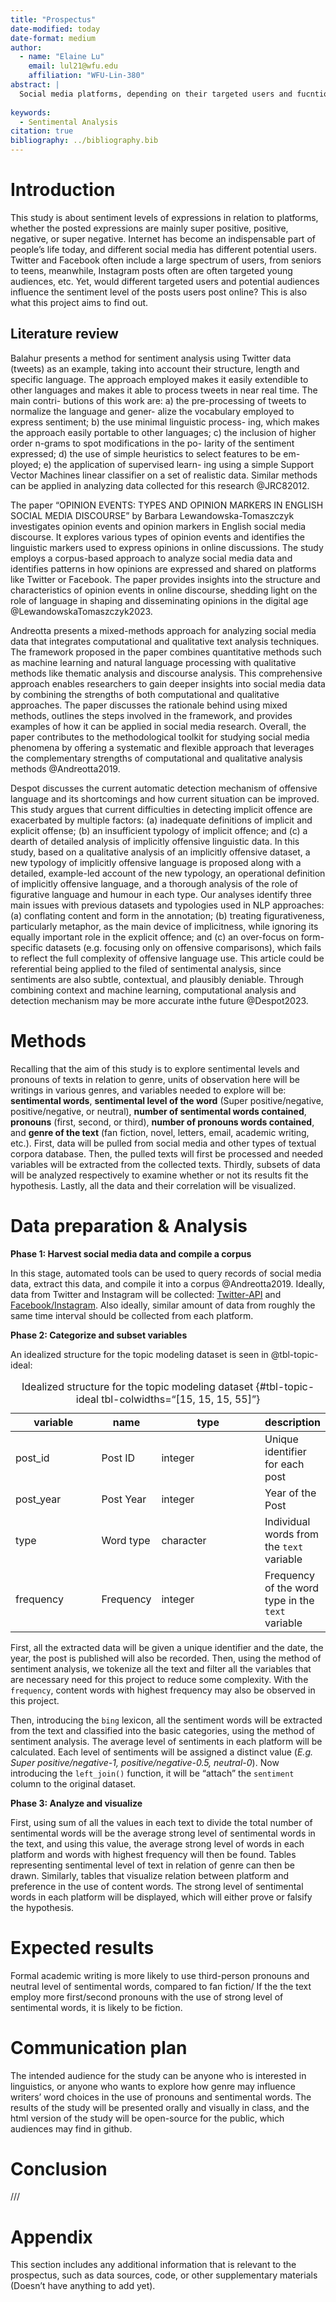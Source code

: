 ```yaml
---
title: "Prospectus"
date-modified: today
date-format: medium
author:
  - name: "Elaine Lu"
    email: lul21@wfu.edu
    affiliation: "WFU-Lin-380"
abstract: |
  Social media platforms, depending on their targeted users and fucntions, now have develop various genres for different types of posts, such as instagram posts, discussion posts on Quora, or short fictions fans posted to share and interact with each other in AO3. Some genres are similar to traditional writing genres, while some others do not. To maintain consistency in text analysis, online fictions, including fan fictions, will be employed to compare and contrast with traditional novels, fictions, and academic writing. This study aims to conduct a sentiment analysis across platforms, to compare and contrast the dominant sentiment in different platforms, and potentiall to analyze the reason behind the phenomenon. 
  
keywords:
  - Sentimental Analysis
citation: true
bibliography: ../bibliography.bib
---
```


# Introduction

This study is about sentiment levels of expressions in relation to platforms, whether the posted expressions are mainly super positive, positive, negative, or super negative. Internet has become an indispensable part of people's life today, and different social media has different potential users. Twitter and Facebook often include a large spectrum of users, from seniors to teens, meanwhile, Instagram posts often are often targeted young audiences, etc. Yet, would different targeted users and potential audiences influence the sentiment level of the posts users post online? This is also what this project aims to find out.  

## Literature review

Balahur presents a method for sentiment analysis using Twitter data (tweets) as an example, taking into account their structure, length and specific language. The approach employed makes it easily extendible to other languages and makes it able to process tweets in near real time. The main contri- butions of this work are: a) the pre-processing of tweets to normalize the language and gener- alize the vocabulary employed to express sentiment; b) the use minimal linguistic process- ing, which makes the approach easily portable to other languages; c) the inclusion of higher order n-grams to spot modifications in the po- larity of the sentiment expressed; d) the use of simple heuristics to select features to be em- ployed; e) the application of supervised learn- ing using a simple Support Vector Machines linear classifier on a set of realistic data. Similar methods can be applied in analyzing data collected for this research @JRC82012.

The paper "OPINION EVENTS: TYPES AND OPINION MARKERS IN ENGLISH SOCIAL MEDIA DISCOURSE" by Barbara Lewandowska-Tomaszczyk investigates opinion events and opinion markers in English social media discourse. It explores various types of opinion events and identifies the linguistic markers used to express opinions in online discussions. The study employs a corpus-based approach to analyze social media data and identifies patterns in how opinions are expressed and shared on platforms like Twitter or Facebook. The paper provides insights into the structure and characteristics of opinion events in online discourse, shedding light on the role of language in shaping and disseminating opinions in the digital age @LewandowskaTomaszczyk2023.

Andreotta presents a mixed-methods approach for analyzing social media data that integrates computational and qualitative text analysis techniques. The framework proposed in the paper combines quantitative methods such as machine learning and natural language processing with qualitative methods like thematic analysis and discourse analysis. This comprehensive approach enables researchers to gain deeper insights into social media data by combining the strengths of both computational and qualitative approaches. The paper discusses the rationale behind using mixed methods, outlines the steps involved in the framework, and provides examples of how it can be applied in social media research. Overall, the paper contributes to the methodological toolkit for studying social media phenomena by offering a systematic and flexible approach that leverages the complementary strengths of computational and qualitative analysis methods @Andreotta2019. 

Despot discusses the current automatic detection mechanism of offensive language and its shortcomings and how current situation can be improved. This study argues that current difficulties in detecting implicit offence are exacerbated by multiple factors: (a) inadequate definitions of implicit and explicit offense; (b) an insufficient typology of implicit offence; and (c) a dearth of detailed analysis of implicitly offensive linguistic data. In this study, based on a qualitative analysis of an implicitly offensive dataset, a new typology of implicitly offensive language is proposed along with a detailed, example-led account of the new typology, an operational definition of implicitly offensive language, and a thorough analysis of the role of figurative language and humour in each type. Our analyses identify three main issues with previous datasets and typologies used in NLP approaches: (a) conflating content and form in the annotation; (b) treating figurativeness, particularly metaphor, as the main device of implicitness, while ignoring its equally important role in the explicit offence; and (c) an over-focus on form-specific datasets (e.g. focusing only on offensive comparisons), which fails to reflect the full complexity of offensive language use. This article could be referential being applied to the filed of sentimental analysis, since sentiments are also subtle, contextual, and plausibly deniable. Through combining context and machine learning, computational analysis and detection mechanism may be more accurate inthe future @Despot2023. 

# Methods

Recalling that the aim of this study is to explore sentimental levels and pronouns of texts in relation to genre, units of observation here will be writings in various genres, and variables needed to explore will be: **sentimental words**, **sentimental level of the word** (Super positive/negative, positive/negative, or neutral), **number of sentimental words contained**, **pronouns** (first, second, or third), **number of pronouns words contained**, and **genre of the text** (fan fiction, novel, letters, email, academic writing, etc.). 
First, data will be pulled from social media and other types of textual corpora database. Then, the pulled texts will first be processed and needed variables will be extracted from the collected texts. Thirdly, subsets of data will be analyzed respectively to examine whether or not its results fit the hypothesis. Lastly, all the data and their correlation will be visualized. 

# Data preparation & Analysis 

**Phase 1: Harvest social media data and compile a corpus**

In this stage, automated tools can be used to query records of social media data, extract this data, and compile it into a corpus @Andreotta2019. Ideally, data from Twitter and Instagram will be collected: [Twitter-API](https://developer.twitter.com/en/docs/twitter-api) and [Facebook/Instagram](https://developers.facebook.com/docs/instagram-api). Also ideally, similar amount of data from roughly the same time interval should be collected from each platform. 

**Phase 2: Categorize and subset variables**

An idealized structure for the topic modeling dataset is seen in @tbl-topic-ideal: 

| variable | name | type | description |
|----------|------|-------------|--|
| post_id | Post ID | integer | Unique identifier for each post |
| post_year | Post Year | integer | Year of the Post |
| type | Word type | character | Individual words from the `text` variable |
| frequency | Frequency | integer | Frequency of the word type in the `text` variable |

: Idealized structure for the topic modeling dataset {#tbl-topic-ideal tbl-colwidths="[15, 15, 15, 55]"}

First, all the extracted data will be given a unique identifier and the date, the year, the post is published will also be recorded. Then, using the method of sentiment analysis, we tokenize all the text and filter all the variables that are necessary need for this project to reduce some complexity. With the `frequency`, content words with highest frequency may also be observed in this project. 

Then, introducing the `bing` lexicon, all the sentiment words will be extracted from the text and classified into the basic categories, using the method of sentiment analysis. The average level of sentiments in each platform will be calculated. Each level of sentiments will be assigned a distinct value (*E.g. Super positive/negative-1, positive/negative-0.5, neutral-0*). Now introducing the `left_join()` function, it will be "attach" the `sentiment` column to the original dataset.

**Phase 3: Analyze and visualize**

First, using sum of all the values in each text to divide the total number of sentimental words will be the average strong level of sentimental words in the text, and using this value, the average strong level of words in each platform and words with highest frequency will then be found. Tables representing sentimental level of text in relation of genre can then be drawn.
Similarly, tables that visualize relation between platform and preference in the use of content words. The strong level of sentimental words in each platform will be displayed, which will either prove or falsify the hypothesis.  

# Expected results

Formal academic writing is more likely to use third-person pronouns and neutral level of sentimental words, compared to fan fiction/ If the the text employ more first/second pronouns with the use of strong level of sentimental words, it is likely to be fiction. 

# Communication plan

The intended audience for the study can be anyone who is interested in linguistics, or anyone who wants to explore how genre may influence writers' word choices in the use of pronouns and sentimental words. The results of the study will be presented orally and visually in class, and the html version of the study will be open-source for the public, which audiences may find in github. 

# Conclusion

///

# Appendix {.appendix}

This section includes any additional information that is relevant to the prospectus, such as data sources, code, or other supplementary materials (Doesn't have anything to add yet).
